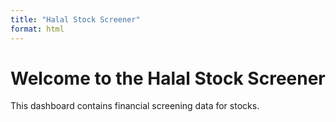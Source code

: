 ```yaml
---
title: "Halal Stock Screener"
format: html
---
```


# Welcome to the Halal Stock Screener

This dashboard contains financial screening data for stocks.
